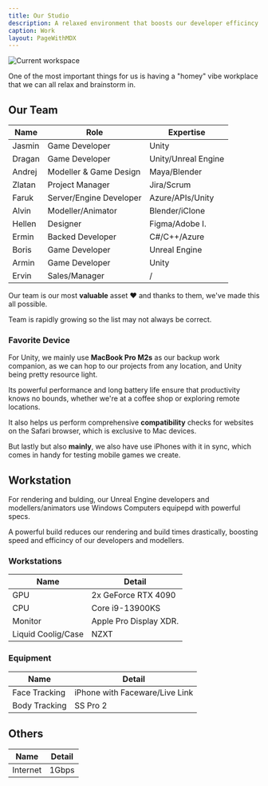 ```yaml
---
title: Our Studio
description: A relaxed environment that boosts our developer efficincy.
caption: Work
layout: PageWithMDX
---
```



<Image
  src="/assets/images/ters.png"
  alt="Current workspace"
  width={1000}
  height={405}
/>

One of the most important things for us is having a "homey" vibe workplace that we can all relax and brainstorm in.

## Our Team

| Name   | Role                    | Expertise           |
| ------ | ----------------------- | ------------------- |
| Jasmin | Game Developer          | Unity               |
| Dragan | Game Developer          | Unity/Unreal Engine |
| Andrej | Modeller & Game Design  | Maya/Blender        |
| Zlatan | Project Manager         | Jira/Scrum          |
| Faruk  | Server/Engine Developer | Azure/APIs/Unity    |
| Alvin  | Modeller/Animator       | Blender/iClone      |
| Hellen | Designer                | Figma/Adobe I.      |
| Ermin  | Backed Developer        | C#/C++/Azure        |
| Boris  | Game Developer          | Unreal Engine       |
| Armin  | Game Developer          | Unity               |
| Ervin  | Sales/Manager           | /                   |

Our team is our most **valuable** asset ❤️ and thanks to them, we've made this all possible.

Team is rapidly growing so the list may not always be correct.

### Favorite Device

For Unity, we mainly use **MacBook Pro M2s** as our backup work companion, as we can hop to our projects from any location, and Unity being pretty resource light.

Its powerful performance and long battery life ensure that productivity knows no bounds, whether we're at a coffee shop or exploring remote locations.

It also helps us perform comprehensive **compatibility** checks for websites on the Safari browser, which is exclusive to Mac devices.

But lastly but also **mainly**, we also have use iPhones with it in sync, which comes in handy for testing mobile games we create.

## Workstation

For rendering and bulding, our Unreal Engine developers and modellers/animators use Windows Computers equipepd with powerful specs.

A powerful build reduces our rendering and build times drastically, boosting speed and efficincy of our developers and modellers.

### Workstations

| Name               | Detail                 |
| ------------------ | ---------------------- |
| GPU                | 2x GeForce RTX 4090    |
| CPU                | Core i9-13900KS        |
| Monitor            | Apple Pro Display XDR. |
| Liquid Coolig/Case | NZXT                   |

### Equipment

| Name          | Detail                         |
| ------------- | ------------------------------ |
| Face Tracking | iPhone with Faceware/Live Link |
| Body Tracking | SS Pro 2                       |

## Others

| Name     | Detail |
| -------- | ------ |
| Internet | 1Gbps  |
